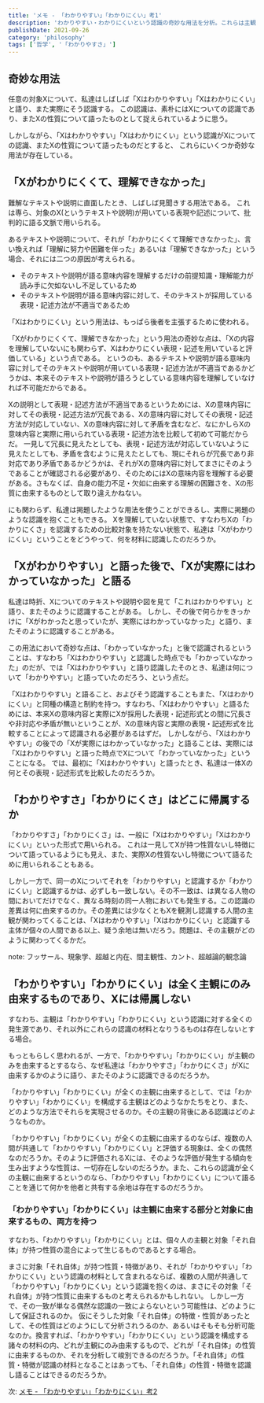 ```yaml
---
title: 'メモ - 「わかりやすい」「わかりにくい」考1'
description: 'わかりやすい・わかりにくいという認識の奇妙な用法を分析。これらは主観と対象のどちらに帰属するのか'
publishDate: 2021-09-26
category: 'philosophy'
tags: ['哲学', '「わかりやすさ」']
---
```


## 奇妙な用法

任意の対象Xについて、私達はしばしば「Xはわかりやすい」「Xはわかりにくい」と語り、また実際にそう認識する。
この認識は、素朴にはXについての認識であり、またXの性質について語ったものとして捉えられているように思う。

しかしながら、「Xはわかりやすい」「Xはわかりにくい」という認識がXについての認識、またXの性質について語ったものだとすると、
これらにいくつか奇妙な用法が存在している。

## 「Xがわかりにくくて、理解できなかった」

難解なテキストや説明に直面したとき、しばしば見聞きする用法である。
これは専ら、対象のX(というテキストや説明)が用いている表現や記述について、批判的に語る文脈で用いられる。

あるテキストや説明について、それが「わかりにくくて理解できなかった」、言い換えれば「理解に努力や困難を伴った」あるいは「理解できなかった」という場合、それには二つの原因が考えられる。

- そのテキストや説明が語る意味内容を理解するだけの前提知識・理解能力が読み手に欠如ないし不足しているため
- そのテキストや説明が語る意味内容に対して、そのテキストが採用している表現・記述方法が不適当であるため

「Xはわかりにくい」という用法は、もっぱら後者を主張するために使われる。

「Xがわかりにくくて、理解できなかった」という用法の奇妙な点は、「Xの内容を理解していないにも関わらず、Xはわかりにくい表現・記述を用いていると評価している」という点である。
というのも、あるテキストや説明が語る意味内容に対してそのテキストや説明が用いている表現・記述方法が不適当であるかどうかは、本来そのテキストや説明が語ろうとしている意味内容を理解していなければ不可能だからである。

Xの説明として表現・記述方法が不適当であるというためには、Xの意味内容に対してその表現・記述方法が冗長である、Xの意味内容に対してその表現・記述方法が対応していない、Xの意味内容に対して矛盾を含むなど、なにかしらXの意味内容と実際に用いられている表現・記述方法を比較して初めて可能だからだ。
一見して冗長に見えたとしても、表現・記述方法が対応していないように見えたとしても、矛盾を含むように見えたとしても、現にそれらが冗長であり非対応であり矛盾であるかどうかは、それがXの意味内容に対してまさにそのようであることが確認される必要があり、そのためにはXの意味内容を理解する必要がある。さもなくば、自身の能力不足・欠如に由来する理解の困難さを、Xの形質に由来するものとして取り違えかねない。

にも関わらず、私達は掲題したような用法を使うことができるし、実際に掲題のような認識を抱くこともできる。
Xを理解していない状態で、すなわちXの「わかりにくさ」を認識するための比較対象を持たない状態で、私達は「Xがわかりにくい」ということをどうやって、何を材料に認識したのだろうか。

## 「Xがわかりやすい」と語った後で、「Xが実際にはわかっていなかった」と語る

私達は時折、Xについてのテキストや説明や図を見て「これはわかりやすい」と語り、またそのように認識することがある。
しかし、その後で何らかをきっかけに「Xがわかったと思っていたが、実際にはわかっていなかった」と語り、またそのように認識することがある。

この用法において奇妙な点は、「わかっていなかった」と後で認識されるということは、すなわち「Xはわかりやすい」と認識した時点でも「わかっていなかった」のだが、では「Xはわかりやすい」と語り認識したそのとき、私達は何について「わかりやすい」と語っていたのだろう、という点だ。

「Xはわかりやすい」と語ること、およびそう認識することもまた、「Xはわかりにくい」と同種の構造と制約を持つ。すなわち、「Xはわかりやすい」と語るためには、本来Xの意味内容と実際にXが採用した表現・記述形式との間に冗長さや非対応や矛盾が無いということが、Xの意味内容と実際の表現・記述形式を比較することによって認識される必要があるはずだ。
しかしながら、「Xはわかりやすい」の後での「Xが実際にはわかっていなかった」と語ることは、実際には「Xはわかりやすい」と語った時点でXについて「わかっていなかった」ということになる。
では、最初に「Xはわかりやすい」と語ったとき、私達は一体Xの何とその表現・記述形式を比較したのだろうか。

## 「わかりやすさ」「わかりにくさ」はどこに帰属するか

「わかりやすさ」「わかりにくさ」は、一般に「Xはわかりやすい」「Xはわかりにくい」といった形式で用いられる。
これは一見してXが持つ性質ないし特徴について語っているようにも見え、また、実際Xの性質ないし特徴について語るために用いられることもある。

しかし一方で、同一のXについてそれを「わかりやすい」と認識するか「わかりにくい」と認識するかは、必ずしも一致しない。その不一致は、は異なる人物の間においてだけでなく、異なる時刻の同一人物においても発生する。この認識の差異は何に由来するのか。その差異には少なくともXを観測し認識する人間の主観が関わってくることは、「Xはわかりやすい」「Xはわかりにくい」と認識する主体が個々の人間である以上、疑う余地は無いだろう。問題は、その主観がどのように関わってくるかだ。

note: フッサール、現象学、超越と内在、間主観性、カント、超越論的観念論

## 「わかりやすい」「わかりにくい」は全く主観にのみ由来するものであり、Xには帰属しない

すなわち、主観は「わかりやすい」「わかりにくい」という認識に対する全くの発生源であり、それ以外にこれらの認識の材料となりうるものは存在しないとする場合。

もっともらしく思われるが、一方で、「わかりやすい」「わかりにくい」が主観のみを由来するとするなら、なぜ私達は「わかりやすさ」「わかりにくさ」がXに由来するかのように語り、またそのように認識できるのだろうか。

「わかりやすい」「わかりにくい」が全くの主観に由来するとして、では「わかりやすい」「わかりにくい」を構成する主観はどのようなかたちをとり、また、どのような方法でそれらを実現させるのか。その主観の背後にある認識はどのようなものか。

「わかりやすい」「わかりにくい」が全くの主観に由来するのならば、複数の人間が共通して「わかりやすい」「わかりにくい」と評価する現象は、全くの偶然なのだろうか。そのように評価されるXには、そのような評価が発生する傾向を生み出すような性質は、一切存在しないのだろうか。また、これらの認識が全くの主観に由来するというのなら、「わかりやすい」「わかりにくい」について語ることを通じて何かを他者と共有する余地は存在するのだろうか。

### 「わかりやすい」「わかりにくい」は主観に由来する部分と対象に由来するもの、両方を持つ

すなわち、「わかりやすい」「わかりにくい」とは、個々人の主観と対象「それ自体」が持つ性質の混合によって生じるものであるとする場合。

まさに対象「それ自体」が持つ性質・特徴があり、それが「わかりやすい」「わかりにくい」という認識の材料として含まれるならば、複数の人間が共通して「わかりやすい」「わかりにくい」という認識を抱くのは、まさにその対象「それ自体」が持つ性質に由来するものと考えられるかもしれない。
しかし一方で、その一致が単なる偶然な認識の一致によらないという可能性は、どのようにして保証されるのか。
仮にそうした対象「それ自体」の特徴・性質があったとして、その性質はどのようにして分析されうるのか、あるいはそもそも分析可能なのか。換言すれば、「わかりやすい」「わかりにくい」という認識を構成する諸々の材料の内、どれが主観にのみ由来するもので、どれが「それ自体」の性質に由来するものか、それを分析して峻別できるのだろうか。「それ自体」の性質・特徴が認識の材料となることはあっても、「それ自体」の性質・特徴を認識し語ることはできるのだろうか。

次:  [メモ - 「わかりやすい」「わかりにくい」考2](/articles/2021-12-19_メモ-わかりやすいわかりにくい考2)
